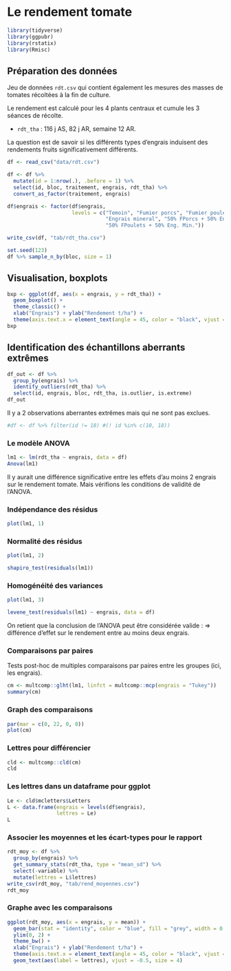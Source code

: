 
# Le rendement tomate

```r
library(tidyverse)
library(ggpubr)
library(rstatix)
library(Rmisc)
```

## Préparation des données

Jeu de données `rdt.csv` qui contient également les mesures des masses de tomates récoltées à la fin de culture.

Le rendement est calculé pour les 4 plants centraux et cumule les 3 séances de récolte. 

- `rdt_tha` : 116 j AS, 82 j AR, semaine 12 AR.

La question est de savoir si les différents types d'engrais induisent des rendements fruits significativement différents. 

```r
df <- read_csv("data/rdt.csv")
```

```r
df <- df %>% 
  mutate(id = 1:nrow(.), .before = 1) %>% 
  select(id, bloc, traitement, engrais, rdt_tha) %>% 
  convert_as_factor(traitement, engrais)

df$engrais <- factor(df$engrais, 
                     levels = c("Temoin", "Fumier porcs", "Fumier poulets", 
                                "Engrais mineral", "50% FPorcs + 50% Eng. Min.", 
                                "50% FPoulets + 50% Eng. Min."))

write_csv(df, "tab/rdt_tha.csv")

set.seed(123)
df %>% sample_n_by(bloc, size = 1)
```


## Visualisation, boxplots

```r
bxp <- ggplot(df, aes(x = engrais, y = rdt_tha)) +
  geom_boxplot() +
  theme_classic() +
  xlab("Engrais") + ylab("Rendement t/ha") +
  theme(axis.text.x = element_text(angle = 45, color = "black", vjust = 1, hjust = 1))
bxp
```

## Identification des échantillons aberrants extrêmes

```r
df_out <- df %>%
  group_by(engrais) %>%
  identify_outliers(rdt_tha) %>% 
  select(id, engrais, bloc, rdt_tha, is.outlier, is.extreme)
df_out
```

Il y a 2 observations aberrantes extrêmes mais qui ne sont pas exclues.

```r
#df <- df %>% filter(id != 18) #(! id %in% c(10, 18))
```

### Le modèle ANOVA

```r
lm1 <- lm(rdt_tha ~ engrais, data = df)
Anova(lm1)
```

Il y aurait une différence significative entre les effets d'au moins 2 engrais sur le rendement tomate. Mais vérifions les conditions de validité de l'ANOVA.

### Indépendance des résidus

```r
plot(lm1, 1)
```

### Normalité des résidus

```r
plot(lm1, 2)
```

```r
shapiro_test(residuals(lm1))
```

### Homogénéité des variances

```r
plot(lm1, 3)
```

```r
levene_test(residuals(lm1) ~ engrais, data = df)
```

On retient que la conclusion de l'ANOVA peut être considérée valide : => différence d'effet sur le rendement entre au moins deux engrais. 

### Comparaisons par paires

Tests post-hoc de multiples comparaisons par paires entre les groupes (ici, les engrais).

```r
cm <- multcomp::glht(lm1, linfct = multcomp::mcp(engrais = "Tukey"))
summary(cm)
```

### Graph des comparaisons

```r
par(mar = c(0, 22, 0, 0))
plot(cm)
```

### Lettres pour différencier

```r
cld <- multcomp::cld(cm)
cld
```

### Les lettres dans un dataframe pour ggplot

```r
Le <- cld$mcletters$Letters
L <- data.frame(engrais = levels(df$engrais),
                lettres = Le)
L
```

### Associer les moyennes et les écart-types pour le rapport

```r
rdt_moy <- df %>% 
  group_by(engrais) %>% 
  get_summary_stats(rdt_tha, type = "mean_sd") %>%
  select(-variable) %>% 
  mutate(lettres = L$lettres)
write_csv(rdt_moy, "tab/rend_moyennes.csv")
rdt_moy
```

### Graphe avec les comparaisons

```r
ggplot(rdt_moy, aes(x = engrais, y = mean)) + 
  geom_bar(stat = "identity", color = "blue", fill = "grey", width = 0.6) +
  ylim(0, 2) +
  theme_bw() +
  xlab("Engrais") + ylab("Rendement t/ha") +
  theme(axis.text.x = element_text(angle = 45, color = "black", vjust = 1, hjust = 1)) +
  geom_text(aes(label = lettres), vjust = -0.5, size = 4)
```
